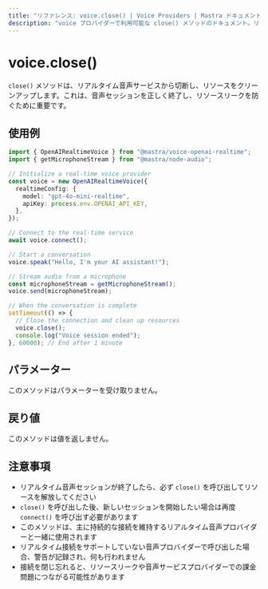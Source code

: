 ```yaml
---
title: "リファレンス: voice.close() | Voice Providers | Mastra ドキュメント"
description: "voice プロバイダーで利用可能な close() メソッドのドキュメント。リアルタイム音声サービスから切断します。"
---
```




# voice.close()

`close()` メソッドは、リアルタイム音声サービスから切断し、リソースをクリーンアップします。これは、音声セッションを正しく終了し、リソースリークを防ぐために重要です。



## 使用例

```typescript
import { OpenAIRealtimeVoice } from "@mastra/voice-openai-realtime";
import { getMicrophoneStream } from "@mastra/node-audio";

// Initialize a real-time voice provider
const voice = new OpenAIRealtimeVoice({
  realtimeConfig: {
    model: "gpt-4o-mini-realtime",
    apiKey: process.env.OPENAI_API_KEY,
  },
});

// Connect to the real-time service
await voice.connect();

// Start a conversation
voice.speak("Hello, I'm your AI assistant!");

// Stream audio from a microphone
const microphoneStream = getMicrophoneStream();
voice.send(microphoneStream);

// When the conversation is complete
setTimeout(() => {
  // Close the connection and clean up resources
  voice.close();
  console.log("Voice session ended");
}, 60000); // End after 1 minute
```



## パラメーター

このメソッドはパラメーターを受け取りません。



## 戻り値

このメソッドは値を返しません。



## 注意事項

- リアルタイム音声セッションが終了したら、必ず `close()` を呼び出してリソースを解放してください
- `close()` を呼び出した後、新しいセッションを開始したい場合は再度 `connect()` を呼び出す必要があります
- このメソッドは、主に持続的な接続を維持するリアルタイム音声プロバイダーと一緒に使用されます
- リアルタイム接続をサポートしていない音声プロバイダーで呼び出した場合、警告が記録され、何も行われません
- 接続を閉じ忘れると、リソースリークや音声サービスプロバイダーでの課金問題につながる可能性があります
